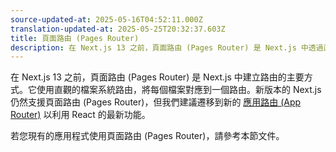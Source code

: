 ```yaml
---
source-updated-at: 2025-05-16T04:52:11.000Z
translation-updated-at: 2025-05-25T20:32:37.603Z
title: 頁面路由 (Pages Router)
description: 在 Next.js 13 之前，頁面路由 (Pages Router) 是 Next.js 中透過直觀的檔案系統路由來建立路由的主要方式。
---
```


在 Next.js 13 之前，頁面路由 (Pages Router) 是 Next.js 中建立路由的主要方式。它使用直觀的檔案系統路由，將每個檔案對應到一個路由。新版本的 Next.js 仍然支援頁面路由 (Pages Router)，但我們建議遷移到新的 [應用路由 (App Router)](/docs/app) 以利用 React 的最新功能。

若您現有的應用程式使用頁面路由 (Pages Router)，請參考本節文件。